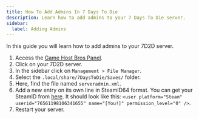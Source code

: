 ```yaml
---
title: How To Add Admins In 7 Days To Die
description: Learn how to add admins to your 7 Days To Die server.
sidebar:
  label: Adding Admins
---
```


In this guide you will learn how to add admins to your 7D2D server.

1. Access the [Game Host Bros Panel](https://panel.gamehostbros.com/).
2. Click on your 7D2D server.
3. In the sidebar click on `Management > File Manager`.
4. Select the `.local/share/7DaysToDie/Saves/` folder.
5. Here, find the file named `serveradmin.xml`.
6. Add a new entry on its own line in SteamID64 format. You can get your SteamID from [here](https://steamid.io/). It should look like this: `<user platform="Steam" userid="76561198106341655" name="[You!]" permission_level="0" />`.
7. Restart your server.
